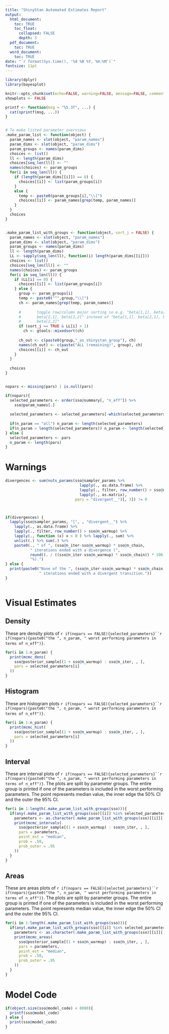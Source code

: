 ```yaml
---
title: "ShinyStan Automated Estimates Report"
output:
  html_document: 
    toc: TRUE
    toc_float: 
      collapsed: FALSE
      depth: 3
  pdf_document: 
    toc: TRUE
  word_document: 
    toc: TRUE
date: "`r format(Sys.time(), '%d %B %Y, %H:%M')`"
fontsize: 11pt
---
```



```r
library(dplyr)
library(bayesplot)

knitr::opts_chunk$set(echo=FALSE, warning=FALSE, message=FALSE, comment = "  ")
showplots <- FALSE

printf <- function(msg = "%5.3f", ...) {
  cat(sprintf(msg, ...))
}


# To make listed parameter overviews
.make_param_list <- function(object) {
  param_names <- slot(object, "param_names")
  param_dims <- slot(object, "param_dims")
  param_groups <- names(param_dims)
  choices <- list()
  ll <- length(param_dims)
  choices[seq_len(ll)] <- ""
  names(choices) <- param_groups
  for(i in seq_len(ll)) {
    if (length(param_dims[[i]]) == 0) {
      choices[[i]] <- list(param_groups[i])
    }
    else {
      temp <- paste0(param_groups[i],"\\[")
      choices[[i]] <- param_names[grep(temp, param_names)]
    }
  }
  choices
}


.make_param_list_with_groups <- function(object, sort_j = FALSE) {
  param_names <- slot(object, "param_names")
  param_dims <- slot(object, "param_dims")
  param_groups <- names(param_dims)
  ll <- length(param_dims)
  LL <- sapply(seq_len(ll), function(i) length(param_dims[[i]]))
  choices <- list()
  choices[seq_len(ll)] <- ""
  names(choices) <- param_groups
  for(i in seq_len(ll)) {
    if (LL[i] == 0) {
      choices[[i]] <- list(param_groups[i])
    } else {
      group <- param_groups[i]
      temp <- paste0("^",group,"\\[")
      ch <- param_names[grep(temp, param_names)]
      
      #       toggle row/column major sorting so e.g. "beta[1,1], beta[1,2],
      #       beta[2,1], beta[2,2]" instead of "beta[1,1], beta[2,1], beta[1,2],
      #       beta[2,2]"
      if (sort_j == TRUE & LL[i] > 1)
        ch <- gtools::mixedsort(ch)
      
      ch_out <- c(paste0(group,"_as_shinystan_group"), ch)
      names(ch_out) <- c(paste("ALL (remaining)", group), ch)
      choices[[i]] <- ch_out
    }
  }
  
  choices
}


nopars <- missing(pars) | is.null(pars)

if(nopars){
  selected_parameters <- order(sso@summary[, "n_eff"]) %>%
    sso@param_names[.] 
  
  selected_parameters <- selected_parameters[-which(selected_parameters == "log-posterior")]
  
  if(n_param == "all") n_param <- length(selected_parameters)
  if(n_param > length(selected_parameters)) n_param <- length(selected_parameters)
} else {
  selected_parameters <- pars
  n_param <- length(pars)
}


```

# Warnings

```r

divergences <- sum(nuts_params(sso@sampler_params %>%
                                 lapply(., as.data.frame) %>%
                                 lapply(., filter, row_number() > sso@n_warmup) %>%
                                 lapply(., as.matrix), 
                               pars = "divergent__")[, 3]) != 0



if(divergences) {
  lapply(sso@sampler_params, "[", , "divergent__") %>%
    lapply(., as.data.frame) %>%
    lapply(., filter, row_number() > sso@n_warmup) %>%
    lapply(., function (x) x > 0 ) %>% lapply(., sum) %>% 
    unlist(.) %>% sum(.) %>%
    paste0(., " of ", (sso@n_iter-sso@n_warmup) * sso@n_chain,
           " iterations ended with a divergence (",
           round((. / ((sso@n_iter-sso@n_warmup) * sso@n_chain)) * 100, 1),
           "%).")
} else {
  print(paste0("None of the ", (sso@n_iter-sso@n_warmup) * sso@n_chain, 
               " iterations ended with a divergent transition."))
}



```

\newpage

# Visual Estimates

## Density

These are density plots of `r if(nopars == FALSE){selected_parameters}``r if(nopars){paste0("the ", n_param, " worst performing parameters in terms of n_eff")}`.

```r
for(i in 1:n_param) {
  print(mcmc_dens(
    sso@posterior_sample[(1 + sso@n_warmup) : sso@n_iter, , ],
    pars = selected_parameters[i]
  ))
}
``` 

\newpage

## Histogram

These are histogram plots `r if(nopars == FALSE){selected_parameters}``r if(nopars){paste0("the ", n_param, " worst performing parameters in terms of n_eff")}`.

```r
for(i in 1:n_param) {
  print(mcmc_hist(
    sso@posterior_sample[(1 + sso@n_warmup) : sso@n_iter, , ],
    pars = selected_parameters[i]
  ))
}
``` 


\newpage

## Interval


These are interval plots of `r if(nopars == FALSE){selected_parameters}``r if(nopars){paste0("the ", n_param, " worst performing parameters in terms of n_eff")}`. The plots are split by parameter groups. The entire group is printed if one of the parameters is included in the worst performing parameters. The point represents median value, the inner edge the 50\% CI and the outer the 95\% CI. 

```r

for(i in 1:length(.make_param_list_with_groups(sso))){
  if(any(.make_param_list_with_groups(sso)[[i]] %in% selected_parameters)){
    parameters <- as.character(.make_param_list_with_groups(sso)[[i]][.make_param_list_with_groups(sso)[[i]] %in% sso@param_names])
    print(mcmc_intervals(
      sso@posterior_sample[(1 + sso@n_warmup) : sso@n_iter, , ],
      pars = parameters,
      point_est = "median",
      prob = .50,
      prob_outer = .95
    ))
  }
}

``` 

\newpage

## Areas


These are areas plots of `r if(nopars == FALSE){selected_parameters}``r if(nopars){paste0("the ", n_param, " worst performing parameters in terms of n_eff")}`. The plots are split by parameter groups. The entire group is printed if one of the parameters is included in the worst performing parameters. The point represents median value, the inner edge the 50\% CI and the outer the 95\% CI. 

```r

for(i in 1:length(.make_param_list_with_groups(sso))){
  if(any(.make_param_list_with_groups(sso)[[i]] %in% selected_parameters)){
    parameters <- as.character(.make_param_list_with_groups(sso)[[i]][.make_param_list_with_groups(sso)[[i]] %in% sso@param_names])
    print(mcmc_areas(
      sso@posterior_sample[(1 + sso@n_warmup) : sso@n_iter, , ],
      pars = parameters,
      point_est = "median",
      prob = .50,
      prob_outer = .95
    ))
  }
}

``` 


\newpage

# Model Code

```r
if(object.size(sso@model_code) < 8000){
  printf(sso@model_code)
} else {
  print(sso@model_code)
}
```
